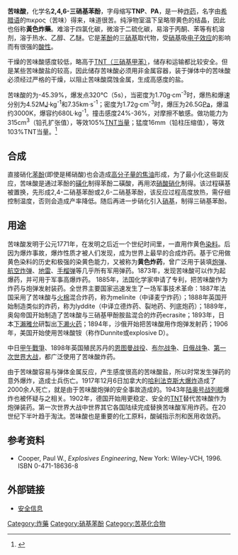 {{Chembox
| ImageFile1 = Pikrinsäure.svg
| ImageSize1 = 150px
| ImageFileL2 = 246trinitrophenol-3D-ball.png
| ImageSizeL2 = 100px
| ImageFileR2 = 246trinitrophenol-3D-vdW.png
| ImageSizeR2 = 100px
| IUPACName = 2,4,6-Trinitrophenol
| OtherNames = 三硝基苯酚、2,4,6-三硝基苯酚、黃色炸藥
| Section1 = {{Chembox Identifiers
| CASNo = 88-89-1
| CASNo_Ref = {{cascite|correct|CAS}}
|  Abbreviations  =  TNP、PA
|  EINECS  = 
|  PubChem  = 
|  SMILES  =  O=[N+]([O-])c1cc(cc([N+]([O-])=O)c1O)[N+]([O-])=O
|  InChI  = 
|  RTECS  = TJ7875000
|  MeSHName  = 
|  ChEBI  = 
|  KEGG  = 
|  ATCCode_prefix  = 
|  ATCCode_suffix  = 
|  ATC_Supplemental  = |  ChemSpiderID_Ref  = {{chemspidercite|correct|chemspider}}|  ChemSpiderID  =  6688
|  UNII_Ref  = {{fdacite|correct|FDA}}|  UNII  =  A49OS0F91S
|  InChIKey  =  OXNIZHLAWKMVMX-UHFFFAOYAM
|  ChEMBL_Ref  = {{ebicite|correct|EBI}}|  ChEMBL  =  108541
|  StdInChI_Ref  = {{stdinchicite|correct|chemspider}}|  StdInChI  =  1S/C6H3N3O7/c10-6-4(8(13)14)1-3(7(11)12)2-5(6)9(15)16/h1-2,10H
|  StdInChIKey_Ref  = {{stdinchicite|correct|chemspider}}|  StdInChIKey  =  OXNIZHLAWKMVMX-UHFFFAOYSA-N
|  DrugBank_Ref  = {{drugbankcite|correct|drugbank}}|  DrugBank  =  DB03651
|  ChEBI_Ref  = {{ebicite|correct|EBI}}|  KEGG_Ref  = {{keggcite|correct|kegg}}
}}
| Section2 = {{Chembox Properties
| Formula = C<sub>6</sub>H<sub>3</sub>N<sub>3</sub>O<sub>7</sub>
| MolarMass =229.10
| Appearance =无色至黄色针状结晶或大块固体
| Density = 1.763 g/cm³ (固)
| MeltingPt = 122.5 °C
| Melting_notes =
| BoilingPt = > 300 °C
| Boiling_notes = 爆炸
| Solubility = 1.40 g/100 mL
| SolubleOther =
| Solvent =
| pKa = 0.38
| pKb = }}
| Section4 = {{Chembox Thermochemistry
| DeltaHf = -220 kJ·mol<sup>-1</sup>
| DeltaHc =
| Entropy =
| HeatCapacity = }}
| Section5 = {{Chembox Hazards
| EUClass =
| EUIndex =
| MainHazards =
| NFPA-H = 3
| NFPA-F = 4
| NFPA-R = 4
| NFPA-O =
| RPhrases = {{R1}}, {{R10}}, {{R36}}, {{R37}}, {{R38}}
| SPhrases = {{S28}}, {{S35}}, {{S37}}, {{S45}}
| RSPhrases =
| FlashPt =
| Autoignition =
| ExploLimits =
| PEL = }}
| Section6 = {{Chembox Explosive
| ShockSens = 24%-36%
| FrictionSens = 0%
| ExplosiveV = 7,350 m/s, ρ 1.70
<!-- | REFactor = 1.05 -->
}}
| Section7 = {{Chembox Related
| OtherAnions =
| OtherCations = [[苦味酸铵|苦味酸铵]]
| OtherFunctn =
| Function =
| OtherCpds = [[三硝基甲苯|三硝基甲苯]]}}
}}
'''苦味酸'''，化学名'''2,4,6-三硝基苯酚'''，字母缩写'''TNP'''、'''PA'''，是一种[[炸药|炸药]]，名字由[[希腊语|希腊语]]的πικρος（苦味）得来，味道很苦。纯淨物室温下呈略带黄色的结晶，因此也俗称'''黃色炸藥'''。难溶于四氯化碳，微溶于二硫化碳，易溶于丙酮、苯等有机溶剂，溶于热水、乙醇、乙醚。它是[[苯酚|苯酚]]的三[[硝基|硝基]]取代物，受[[硝基|硝基]]吸[[电子效应|电子效应]]的影响而有很强的[[酸性|酸性]]。

干燥的苦味酸感度较低，略高于[[三硝基甲苯|TNT（三硝基甲苯）]]，储存和运输都比较安全。但是某些苦味酸盐的{{link-en|感度|Sensitivity (explosives)}}较高，因此储存苦味酸必须用非金属容器，装于弹体中的苦味酸必须经过严格的干燥，以阻止苦味酸腐蚀金属，生成高感度的盐。

苦味酸的{{link-en|氧平衡|Oxygen balance}}为-45.39%，爆发点320℃（5s），当密度为1.70g·cm<sup>-3</sup>时，爆热和爆速分别为4.52M[[焦耳|J]]·kg<sup>-1</sup>和7.35km·s<sup>-1</sup>；密度为1.72g·cm<sup>-3</sup>时，爆压为26.5G[[帕斯卡|Pa]]，爆温约3000K，爆容约680L·kg<sup>-1</sup>。撞击感度24%-36%，对摩擦不敏感。做功能力为315cm<sup>3</sup>（铅孔扩张值），等效105%[[TNT当量|TNT当量]]；猛度16mm（铅柱压缩值），等效103%TNT当量。<ref>{{cite book|author=欧育湘等|title=《炸药学》|publisher=北京理工大学出版社|isbn=7-5640-0475-4|pages=178|date=2006年1月}}</ref>

== 合成 ==

直接硝化[[苯酚|苯酚]](即使是稀硝酸)也会造成[[高分子量的焦油|高分子量的焦油]]形成，为了最小化这些副反应，苦味酸是通过苯酚的[[磺化|磺化]]制得苯酚二磺酸，再用浓[[硝酸|硝酸]][[硝化|硝化]]制得。该过程磺基被置换，先形成2,4-二硝基苯酚或2,6-二硝基苯酚，该反应过程高度放热，需仔细控制温度，否则会造成产率降低。随后再进一步硝化引入[[硝基|硝基]]，制得三硝基苯酚。

== 用途 ==

苦味酸发明于公元1771年，在发明之后近一个世纪时间里，一直用作黄色[[染料|染料]]。后因为爆炸事故，爆炸性质才被人们发现，成为世界上最早的合成炸药。基于它用做黄色染料的历史和极强的染黄色能力，又被称为'''黄色炸药'''，曾广泛用于装填[[炮弹|炮弹]]、[[航空炸弹|航空炸弹]]、[[地雷|地雷]]、[[手榴弹|手榴弹]]等几乎所有军用弹药。1873年，{{link-en|Hermann Sprengel|Hermann Sprengel}}发现苦味酸可以作为起爆药，并可用于军事高爆炸药。 1885年，法国化学家{{link-en|Eugène Turpin|Eugène Turpin}}申请了专利，把苦味酸作为炸药与炮弹发射装药。全世界主要国家迅速发生了一场军事技术革命：1887年法国采用了苦味酸与[[火棉|火棉]]混合炸药，称为melinite（中译麦宁炸药）；1888年英国开始制造类似的炸药，称为lyddite（中译立德炸药、裂地药、列底炮药）；1889年，奥匈帝国开始制造了苦味酸与三硝基甲酚胺盐混合的炸药ecrasite；1893年，日本[[下瀨雅允|下瀨雅允]]研製出[[下濑火药|下濑火药]]；1894年，沙俄开始把苦味酸用作炮弹发射药；1906年，美国开始使用苦味酸铵（称作Dunnite或explosive D）。

中日[[甲午戰爭|甲午戰爭]]、1898年英国殖民苏丹的[[恩图曼战役|恩图曼战役]]、[[布尔战争|布尔战争]]、[[日俄战争|日俄战争]]、[[第一次世界大战|第一次世界大战]]，都广泛使用了苦味酸炸药。

由于苦味酸容易与弹体金属反应，产生感度很高的苦味酸盐，所以时常发生弹药的意外爆炸，造成士兵伤亡。1917年12月6日加拿大的[[哈利法克斯爆炸|哈利法克斯大爆炸]]造成了2000余人死亡，就是由于苦味酸炮弹的安全事故造成的。1943年[[陆奥号战列舰|陆奥号战列舰]]爆炸也被怀疑与之相关。1902年，德国开始用更稳定、安全的[[TNT|TNT]]替代苦味酸作为炮弹装药。第一次世界大战中世界其它各国陆续完成替换苦味酸军用炸药。在20世纪下半叶趋于淘汰。苦味酸也是重要的化工原料，酸碱指示剂和医用收敛药。

== 参考资料 ==
{{Reflist}}

* Cooper, Paul W., ''Explosives Engineering'', New York: Wiley-VCH, 1996. ISBN 0-471-18636-8

== 外部链接 ==

* [http://ptcl.chem.ox.ac.uk/MSDS/PI/picric_acid.html 安全信息] {{Wayback|url=http://ptcl.chem.ox.ac.uk/MSDS/PI/picric_acid.html |date=20071011110835 }}

{{苯}}

{{Authority control}}
[[Category:炸藥|Category:炸藥]]
[[Category:硝基苯酚|Category:硝基苯酚]]
[[Category:苦基化合物|Category:苦基化合物]]